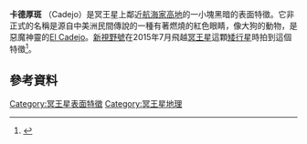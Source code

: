 {{Infobox feature on celestial object
 |name       = 卡德厚斑（Cadejo Macula）
 |image      = [[File:Pluto-Map-Annotated.jpg|frameless]]
 |caption    = 標註地名的[[冥王星|冥王星]]地圖。卡德厚斑在[[航海家高地|航海家高地]]的西北方。
 |type       = [[斑_(行星地質)|斑]]
 |location   = [[冥王星|冥王星]]
 |coordinates={{coord|60|N|150|E|globe:pluto_type:landmark|display=inline,title}}
 |eponym     = [[Cadejo|Cadejo]]
 |discoverer = ''[[新視野號|新視野號]]''
}}

'''卡德厚斑''' （Cadejo{{IPAc-en|k|@|'|d|ei|h|ou}}）是冥王星上鄰近[[航海家高地|航海家高地]]的一小塊黑暗的表面特徵。它非正式的名稱是源自中美洲民間傳說的一種有著燃燒的紅色眼睛，像大狗的動物，是惡魔神靈的[[Cadejo|El Cadejo]]。[[新視野號|新視野號]]在2015年7月飛越[[冥王星|冥王星]]這顆[[矮行星|矮行星]]時拍到這個特徵<ref>{{cite web|last1=Chang|first1=Kenneth|title=NASA’s New Horizons Spacecraft Completes Flyby of Pluto|url=http://www.nytimes.com/2015/07/15/science/space/nasa-new-horizons-spacecraft-reaches-pluto.html|publisher=The New York Times|accessdate=14 July 2015|date=14 July 2015|archive-date=2016-06-08|archive-url=https://web.archive.org/web/20160608174141/http://www.nytimes.com/2015/07/15/science/space/nasa-new-horizons-spacecraft-reaches-pluto.html|dead-url=no}}</ref>。

== 參考資料 ==
{{reflist}}

{{冥王星}}
[[Category:冥王星表面特徵|Category:冥王星表面特徵]]
[[Category:冥王星地理|Category:冥王星地理]]
